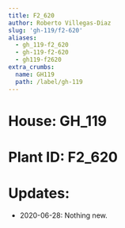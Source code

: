 ```yaml
---
title: F2_620
author: Roberto Villegas-Diaz
slug: 'gh-119/f2-620'
aliases:
  - gh_119-f2_620
  - gh-119-f2-620
  - gh119-f2620
extra_crumbs:
  name: GH119
  path: /label/gh-119
---
```


# **House**: GH_119
# **Plant ID**: F2_620
# **Updates**: 
 - 2020-06-28: Nothing new.
